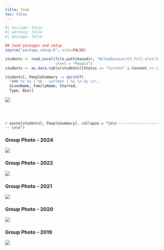 ```yaml
---
title: Team
toc: false
---
```



```r
#| include: false
#| warning: false
#| message: false

## load packages and setup
source("package_setup.R", echo=FALSE)

students <- read_excel(file.path(basedir, "WileyDossier/CV_Full.xlsx"),
                       sheet = "People")
students <- as.data.table(students)[Status == "Current" & Consent == 1][order(FamilyName)]

students[, PeopleSummary := sprintf(
  "### %s %s | %d - current | %s \n %s \n",
  GivenName, FamilyName, Started,
  Type, Bio)]

```

![](BML_Group_2024.jpg){fig-alt="A group photo of members from the year 2024"}

<br></br>

`r paste(students[, PeopleSummary], collapse = "\n\n -------------------- \n\n")`

### Group Photo - 2024

![](BML_Group_2024.jpg){fig-alt="A group photo of members from the year 2024"}

### Group Photo - 2022

![](BML_Group_2022.jpg){fig-alt="A group photo of members from the year 2022"}


### Group Photo - 2021

![](BML_Group_2021.jpg){fig-alt="A group photo of members from the year 2021"}


### Group Photo - 2020

![](BML_Group_2020.jpg){fig-alt="A group photo of members from the year 2020"}


### Group Photo - 2019

![](BML_Group_2019.jpg){fig-alt="A group photo of members from the year 2019"}
